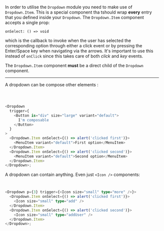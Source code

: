 In order to utilise the `Dropdown` module you need to make use of `Dropdown.Item`.
This is a special component tha tshould wrap **every** entry that you defined inside
your `Dropdown`. The `Dropdown.Item` component accepts a single prop:

```text
onSelect: () => void
```

which is the callback to invoke when the user has selected the corresponding option
through either a click event or by pressing the Enter/Space key when navigating via the
arrows. It's important to use this instead of `onClick` since this takes care
of both _click_ and _key_ events.

The `Dropdown.Item` component **must** be a direct child of the
`Dropdown` component.

---

A dropdown can be compose other elements :

```typescript jsx



<Dropdown
  trigger={
    <Button is="div" size="large" variant="default">
      I'm composable
    </Button>
  }
>
  <Dropdown.Item onSelect={() => alert('clicked first')}>
    <MenuItem variant="default">First option</MenuItem>
  </Dropdown.Item>
  <Dropdown.Item onSelect={() => alert('clicked second')}>
    <MenuItem variant="default">Second option</MenuItem>
  </Dropdown.Item>
</Dropdown>;
```

A dropdown can contain anything. Even just `<Icon />` components:

```typescript jsx


<Dropdown p={3} trigger={<Icon size="small" type="more" />}>
  <Dropdown.Item onSelect={() => alert('clicked first')}>
    <Icon size="small" type="add" />
  </Dropdown.Item>
  <Dropdown.Item onSelect={() => alert('clicked second')}>
    <Icon size="small" type="addUser" />
  </Dropdown.Item>
</Dropdown>;
```
